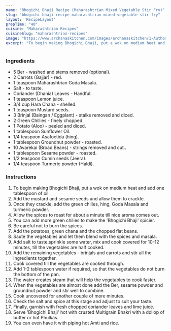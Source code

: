 ---
name: "Bhogichi Bhaji Recipe (Maharashtrian Mixed Vegetable Stir Fry)"
slug: "bhogichi-bhaji-recipe-maharashtrian-mixed-vegetable-stir-fry"
layout: 'RecipeLayout'
prepTime: "40"
cuisine: "Maharashtrian Recipes"
cuisineSlug: "maharashtrian-recipes"
image: "https://www.archanaskitchen.com/images/archanaskitchen/1-Author/Madhuli_Ajay/Bhogichi_Bhaji.jpg"
excerpt: "To begin making Bhogichi Bhaji, put a wok on medium heat and add one tablespoon of oil"
---

### Ingredients

- 5 Ber - washed and stems removed (optional).
- 2 Carrots (Gajjar) - red.
- 1 teaspoon Maharashtrian Goda Masala.
- Salt - to taste.
- Coriander (Dhania) Leaves - Handful.
- 1 teaspoon Lemon juice.
- 3/4 cup Hara Chana - shelled.
- 1 teaspoon Mustard seeds.
- 3 Brinjal (Baingan / Eggplant) - stalks removed and diced.
- 2 Green Chillies - finely chopped.
- 1 Potato (Aloo) - peeled and diced.
- 1 tablespoon Sunflower Oil.
- 1/4 teaspoon Asafoetida (hing).
- 1 tablespoon Groundnut powder - roasted.
- 10 Avarekai (Broad Beans) - strings removed and cut..
- 1 tablespoon Sesame powder - roasted.
- 1/2 teaspoon Cumin seeds (Jeera).
- 1/4 teaspoon Turmeric powder (Haldi).

### Instructions

1. To begin making Bhogichi Bhaji, put a wok on medium heat and add one tablespoon of oil.
1. Add the mustard and sesame seeds and allow them to crackle.
1. Once they crackle, add the green chilies, hing, Goda Masala and turmeric powder.
1. Allow the spices to roast for about a minute till nice aroma comes out.
1. You can add more green chilies to make the 'Bhogichi Bhaji' spicier.
1. Be careful not to burn the spices.
1. Add the potatoes, green chana and the chopped flat beans.
1. Saute the vegetables and let them blend with the spices and masala.
1. Add salt to taste,sprinkle some water, mix and cook covered for 10-12 minutes, till the vegetables are half cooked.
1. Add the remaining vegetables - brinjals and carrots and stir all the ingredients together.
1. Cook covered till the vegetables are cooked through.
1. Add 1-2 tablespoon water if required, so that the vegetables do not burn the bottom of the pan.
1. The water creates steam that will help the vegetables to cook faster.
1. When the vegetables are almost done add the Ber, sesame powder and groundnut powder and stir well to combine.
1.  Cook uncovered for another couple of more minutes.
1. Check the salt and spice at this stage and adjust to suit your taste.
1. Finally, garnish with fresh chopped coriander leaves and lime juice.
1. Serve 'Bhogichi Bhaji' hot with crusted Multigrain Bhakri with a dollop of butter or hot Phulkas.
1. You can even have it with piping hot Amti and rice.
